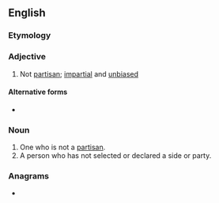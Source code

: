 {{also|non-partisan}}
==English==

===Etymology===
{{prefix|en|non|partisan}}

===Adjective===
{{en-adj}}

# Not [[partisan]]; [[impartial]] and [[unbiased]]

====Alternative forms====
* {{l|en|non-partisan}}

===Noun===
{{en-noun}}

# One who is not a [[partisan]].
# A person who has not selected or declared a side or party.

===Anagrams===
* {{anagrams|en|nonaspirant}}